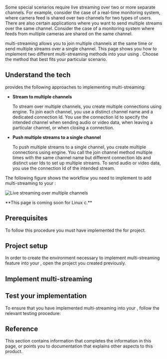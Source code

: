 

Some special scenarios require live streaming over two or more separate channels. For example, consider the case of a real-time monitoring system, where camera feed is shared over two channels for two types of users. There are also certain applications where you want to send multiple streams over the same channel. Consider the case of a monitoring system where feeds from multiple cameras are shared on the same channel.

<Vg k="COMPANY" /> <Vpd k="SDK" /> multi-streaming allows you to join multiple channels at the same time or send multiple streams over a single channel. This page shows you how to implement two different multi-streaming methods into your <Vpl k="CLIENT" /> using <Vpd k="SDK" />. Choose the method that best fits your particular scenario.

## Understand the tech

<Vg k="COMPANY" />  <Vpd k="SDK" /> provides the following approaches to implementing multi-streaming:

* **Stream to multiple channels**

    To stream over multiple channels, you create multiple connections using <Vg k="COMPANY" /> engine. To join each channel, you use a distinct channel name and a dedicated connection Id. You use the connection Id to specify the intended channel when sending audio or video data, when leaving a particular channel, or when closing a connection.

* **Push multiple streams to a single channel**

    To push multiple streams to a single channel, you create multiple connections using <Vg k="COMPANY" /> engine. You call the join channel method multiple times with the same channel name but different connection Ids and distinct user Ids to set up multiple streams. To send audio or video data, you use the connection Id of the intended stream.
    

The following figure shows the workflow you need to implement to add multi-streaming to your <Vpl k="CLIENT" />:

![Live streaming over multiple channels](/images/iot/iot-multi-channel.svg)

<PlatformWrapper platform="linux-c">
**This page is coming soon for Linux c.**
</PlatformWrapper>
<PlatformWrapper notAllowed="linux-c">

## Prerequisites

To follow this procedure you must have implemented the <Link to="../get-started/get-started-sdk"><Vg k="GET_STARTED"/></Link> for <Vpd k="NAME"/> project.

## Project setup

In order to create the environment necessary to implement <Vg k="COMPANY" /> multi-streaming feature into your <Vpl k="CLIENT" />, open the <Vpd k="NAME"/> [<Vg k="GET_STARTED"/>](../get-started/get-started-sdk) project you created previously.


## Implement multi-streaming

<ProjectImplement/>

## Test your implementation

To ensure that you have implemented multi-streaming into your <Vpl k="CLIENT" />, follow the relevant testing procedure:

<ProjectTest/>

## Reference

This section contains information that completes the information in this page, or points you to documentation that explains other aspects to this product.

<Reference/>

</PlatformWrapper>


